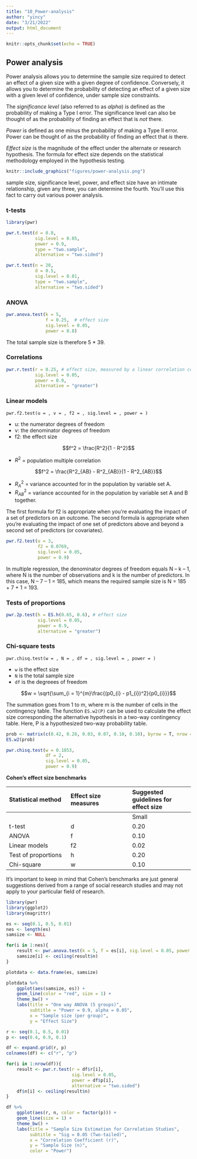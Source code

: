 ```yaml
---
title: "10_Power-analysis"
author: "yincy"
date: "3/21/2022"
output: html_document
---
```


```r
knitr::opts_chunk$set(echo = TRUE)
```


## Power analysis 
Power analysis allows you to determine the sample size required to detect an effect of a given size with a given degree of confidence. Conversely, it allows you to determine the probability of detecting an effect of a given size with a given level of confidence, under sample size constraints.

The *significance level* (also referred to as *alpha*) is defined as the probability of making a Type I error. The significance level can also be thought of as the probability of finding an effect that is *not* there.  

*Power* is defined as one minus the probability of making a Type II error. Power can be thought of as the probability of finding an effect that *is* there.  

*Effect size* is the magnitude of the effect under the alternate or research hypothesis. The formula for effect size depends on the statistical methodology employed in the hypothesis testing.  

```r
knitr::include_graphics("figures/power-analysis.png")
```


sample size, significance level, power, and effect size have an intimate relationship, given any three, you can determine the fourth. You'll use this fact to carry out various power analysis.  


### t-tests
```r
library(pwr)

pwr.t.test(d = 0.8, 
           sig.level = 0.05, 
           power = 0.9, 
           type = "two.sample", 
           alternative = "two.sided")
```

```r
pwr.t.test(n = 20, 
           d = 0.5, 
           sig.level = 0.01, 
           type = "two.sample", 
           alternative = "two.sided")
```


### ANOVA
```r
pwr.anova.test(k = 5, 
               f = 0.25,  # effect size
               sig.level = 0.05, 
               power = 0.8)
```

The total sample size is therefore 5 * 39.  


### Correlations 
```r
pwr.r.test(r = 0.25, # effect size, measured by a linear correlation coefficient
           sig.level = 0.05, 
           power = 0.9, 
           alternative = "greater")
```


### Linear models
```
pwr.f2.test(u = , v = , f2 = , sig.level = , power = )
```

- u: the numerator degrees of freedom  
- v: the denominator degrees of freedom  
- f2: the effect size  

$$f^2 = \frac{R^2}{1 - R^2}$$

- $R^2$ = population multiple correlation  


$$f^2 = \frac{R^2_{AB} - R^2_{AB}}{1 - R^2_{AB}}$$

- $R^2_{A}$ = variance accounted for in the population by variable set A.  
- $R^2_{AB}$ = variance accounted for in the population by variable set A and B together.  

The first formula for f2 is appropriate when you’re evaluating the impact of a set of predictors on an outcome. The second formula is appropriate when you’re evaluating the impact of one set of predictors above and beyond a second set of predictors (or covariates).  

```r
pwr.f2.test(u = 3, 
            f2 = 0.0769, 
            sig.level = 0.05, 
            power = 0.9)
```

In multiple regression, the denominator degrees of freedom equals N – k – 1, where N is the number of observations and k is the number of predictors. In this case, N – 7 – 1 = 185, which means the required sample size is N = 185 + 7 + 1 = 193.  


### Tests of proportions
```r
pwr.2p.test(h = ES.h(0.65, 0.6), # effect size
            sig.level = 0.05, 
            power = 0.9,
            alternative = "greater")
```


### Chi-square tests
```
pwr.chisq.test(w = , N = , df = , sig.level = , power = )
```

- `w` is the effect size  
- `N` is the total sample size  
- `df` is the degreees of freedom  

$$w = \sqrt{\sum_{i = 1}^{m}\frac{(p0_{i} - p1_{i})^2}{p0_{i}}}$$

The summation goes from 1 to m, where m is the number of cells in the contingency table. The function `ES.w2(P)` can be used to calculate the effect size corresponding the alternative hypothesis in a two-way contingency table. Here, P is a hypothesized two-way probability table.  

```r
prob <- matrix(c(0.42, 0.28, 0.03, 0.07, 0.10, 0.10), byrow = T, nrow = 3)
ES.w2(prob)

pwr.chisq.test(w = 0.1853, 
               df = 2, 
               sig.level = 0.05, 
               power = 0.9)
```


**Cohen's effect size benchmarks**  

|**Statistical method**|**Effect size measures**|**Suggested guidelines for effect size**|
|:--|:--|:--|
|||Small|Medium|Large|
|t-test|d|0.20|0.50|0.80|
|ANOVA|f|0.10|0.25|0.40|
|Linear models|f2|0.02|0.15|0.35|
|Test of proportions|h|0.20|0.50|0.80|
|Chi-square|w|0.10|0.30|0.50|


It’s important to keep in mind that Cohen’s benchmarks are just general suggestions derived from a range of social research studies and may not apply to your particular field of research.  


```r
library(pwr)
library(ggplot2)
library(magrittr)

es <- seq(0.1, 0.5, 0.01)
nes <- length(es)
samsize <- NULL

for(i in 1:nes){
    result <- pwr.anova.test(k = 5, f = es[i], sig.level = 0.05, power = 0.9)
    samsize[i] <- ceiling(result$n)
}

plotdata <- data.frame(es, samsize)

plotdata %>% 
    ggplot(aes(samsize, es)) +
    geom_line(color = "red", size = 1) +
    theme_bw() +
    labs(title = "One way ANOVA (5 groups)", 
         subtitle = "Power = 0.9, alpha = 0.05", 
         x = "Sample size (per group)", 
         y = "Effect Size")
```


```r
r <- seq(0.1, 0.5, 0.01)
p <- seq(0.4, 0.9, 0.1)

df <- expand.grid(r, p)
colnames(df) <- c("r", "p")

for(i in 1:nrow(df)){
    result <- pwr.r.test(r = df$r[i], 
                         sig.level = 0.05, 
                         power = df$p[i], 
                         alternative = "two.sided")
    df$n[i] <- ceiling(result$n)
}

df %>% 
    ggplot(aes(r, n, color = factor(p))) +
    geom_line(size = 1) +
    theme_bw() +
    labs(title = "Sample Size Estimation for Correlation Studies", 
         subtitle = "Sig = 0.05 (Two-tailed)", 
         x = "Correlation Coefficient (r)", 
         y = "Sample Size (n)", 
         color = "Power")
```










